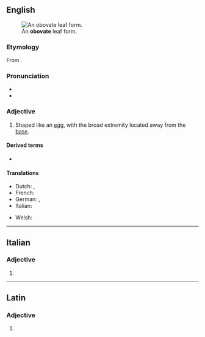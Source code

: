 ==English==
[[Image:Leaf_morphology_obovate.png|thumb|An '''obovate''' leaf form.]]

===Etymology===
From {{affix|en|ob-|t1=inverse|ovate|t2=egg-shaped}}.

===Pronunciation===
* {{enPR|ŏb-ōʹvāt}}
* {{hyph|en|ob|o|vate}}

===Adjective===
{{en-adj}}

# {{lb|en|botany|mycology}} Shaped like an [[egg]], with the broad extremity located away from the [[base]].

====Derived terms====
* {{l|en|obovately}}

====Translations====
{{trans-top|shaped like an egg}}
* Dutch: {{t|nl|omgekeerd eirond}}, {{t+|nl|obovaat}}
* French: {{t+|fr|obovale}}
* German: {{t|de|verkehrt eiförmig}}, {{t|de|umgekehrt eiförmig}}
* Italian: {{t+|it|obovato}}
{{trans-mid}}
* Welsh: {{t|cy|gwrthwyffurf}}
{{trans-bottom}}

----

==Italian==

===Adjective===
{{head|it|adjective form}}

# {{feminine plural of|it|obovato}}

----

==Latin==

===Adjective===
{{la-adj-form|obovāte}}

# {{inflection of|la|obovātus||voc|m|s}}